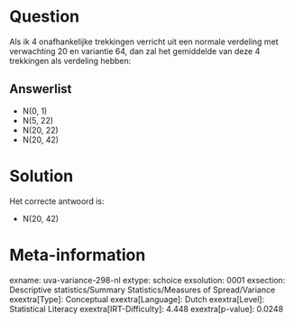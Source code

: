 Question
========

Als ik 4 onafhankelijke trekkingen verricht uit een normale verdeling
met verwachting 20 en variantie 64, dan zal het gemiddelde van deze 4
trekkingen als verdeling hebben:

Answerlist
----------

* N(0, 1)
* N(5, 22)
* N(20, 22)
* N(20, 42)

Solution
========

Het correcte antwoord is: 

* N(20, 42)

Meta-information
================
exname: uva-variance-298-nl
extype: schoice
exsolution: 0001
exsection: Descriptive statistics/Summary Statistics/Measures of Spread/Variance
exextra[Type]: Conceptual
exextra[Language]: Dutch
exextra[Level]: Statistical Literacy
exextra[IRT-Difficulty]: 4.448
exextra[p-value]: 0.0248
